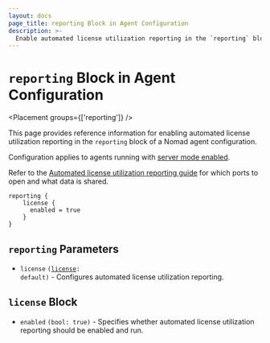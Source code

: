 ```yaml
---
layout: docs
page_title: reporting Block in Agent Configuration
description: >-
  Enable automated license utilization reporting in the `reporting` block of a Nomad agent configuration. Configuration applies to agents running with server mode enabled.
---
```


# `reporting` Block in Agent Configuration

<Placement groups={['reporting']} />
<EnterpriseAlert product="nomad"/>

This page provides reference information for enabling automated license
utilization reporting in the `reporting` block of a Nomad agent configuration.

Configuration applies to agents running with [server mode
enabled][server_mode_enabled].

Refer to the [Automated license utilization reporting
guide][automated_license_utilization_reporting] for which ports to open and what
data is shared.

```hcl
reporting {
    license {
      enabled = true
    }
}
```

## `reporting` Parameters

- `license` <code>([license](#license-block): default)</code> - Configures
  automated license utilization reporting.

## `license` Block

- `enabled` `(bool: true)` - Specifies whether automated license utilization
  reporting should be enabled and run.

[server_mode_enabled]: /nomad/docs/configuration/server#enabled
[automated_license_utilization_reporting]: /nomad/docs/enterprise/license/utilization-reporting
